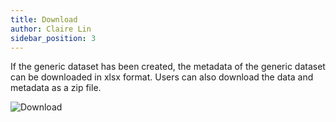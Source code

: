 ```yaml
---
title: Download
author: Claire Lin
sidebar_position: 3
---
```



<SubTitle text="Download metadata dna data" />
<Reader text="User" />

If the generic dataset has been created, the metadata of the generic dataset can be downloaded in xlsx format. Users can also download the data and metadata as a zip file.


![Download](/img/labimotion/download-generic-dataset-metadata.png)
